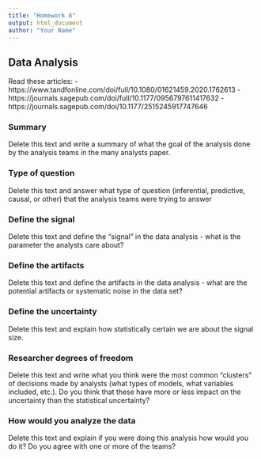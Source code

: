 ```yaml
---
title: "Homework 8"
output: html_document
author: "Your Name"
---
```




## Data Analysis

Read these articles: 
  - https://www.tandfonline.com/doi/full/10.1080/01621459.2020.1762613
  - https://journals.sagepub.com/doi/full/10.1177/0956797611417632
  - https://journals.sagepub.com/doi/10.1177/2515245917747646
  
### Summary

Delete this text and write a summary of what the goal of the analysis done by the analysis teams in the many analysts paper. 

### Type of question

Delete this text and answer what type of question (inferential, predictive, causal, or other) that the analysis teams were trying to answer

### Define the signal

Delete this text and define the "signal" in the data analysis - what is the parameter the analysts care about? 

### Define the artifacts

Delete this text and define the artifacts in the data analysis - what are the potential artifacts or systematic noise in the data set? 

### Define the uncertainty

Delete this text and explain how statistically certain we are about the signal size. 

### Researcher degrees of freedom

Delete this text and write what you think were the most common "clusters" of decisions made by analysts (what types of models, what variables included, etc.). Do you think that these have more or less impact on the uncertainty than the statistical uncertainty? 

### How would you analyze the data

Delete this text and explain if you were doing this analysis how would you do it? Do you agree with one or more of the teams? 

